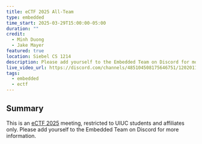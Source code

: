 ```yaml
---
title: eCTF 2025 All-Team
type: embedded
time_start: 2025-03-29T15:00:00-05:00
duration: ""
credit:
  - Minh Duong
  - Jake Mayer
featured: true
location: Siebel CS 1214
description: Please add yourself to the Embedded Team on Discord for more information.
live_video_url: https://discord.com/channels/485104508175646751/1202011598147817513
tags:
  - embedded
  - ectf
---
```

## Summary
This is an [eCTF 2025](https://ectf.mitre.org) meeting, restricted to UIUC students and affiliates only. Please add yourself to the Embedded Team on Discord for more information.
